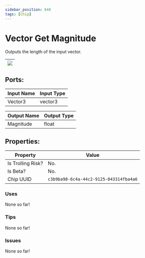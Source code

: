 ```yaml
---
sidebar_position: 648
tags: [Chip]
---
```


# Vector Get Magnitude


Outputs the length of the input vector.

| ![](https://images-ext-2.discordapp.net/external/MPmIaQzlEPmgGWlgi-WxBBXt0Bjv_zWPkg1y1f_sy3s/https/www.recroomcircuits.com/image/circuit/absolute-value?width=206&height=108) |
|-----|

## Ports:

| Input Name | Input Type |
|-----------|-----------|
| Vector3 | vector3 |

| Output Name | Output Type |
|-----------|-----------|
| Magnitude | float |

## Properties:

| Property  | Value |
|-------------------|-----------|
| Is Trolling Risk? | No. |
| Is Beta? | No. |
| Chip UUID | `c3b9ba98-6c4a-44c2-9125-043314fba4a6` |

### Uses

None so far!

### Tips

None so far!

### Issues

None so far!